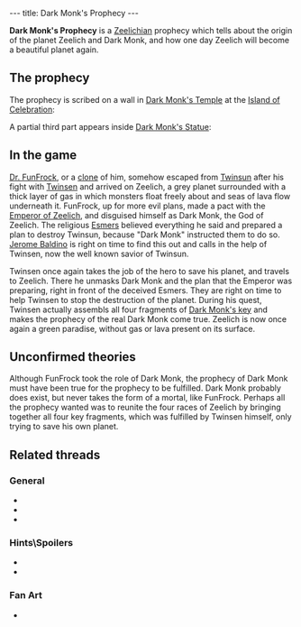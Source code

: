 ---
title: Dark Monk's Prophecy
---

{{twinsunica import}}{{Infobox Story
 |image=DARK.JPG
 |type=legend
 |lba1=
 |lba2=yes
}}

'''Dark Monk's Prophecy''' is a [[Zeelich]]ian prophecy which tells about the origin of the planet Zeelich and Dark Monk, and how one day Zeelich will become a beautiful planet again.

==The prophecy==
The prophecy is scribed on a wall in [[Dark Monk's Temple]] at the [[Island of Celebration]]:
{{Quote
 |quote=In the beginning, the 2 mother planets, Zeer (the sun) and Lich (the cold) met one another during the Oogh: the great cataclysm. From this Zeelich was born. Life appeared and the brotherhood of the Gods sent there the youngest son of the light, who was called Kard N'kom. Alas, some deleterious fumes emanating from the Great Sulfur Mine disfigured him. His horribly mutilated face escaped the Gods, and it was decided that Kard N'kom would have to forever hide his face and never again appear in front of the noble assembly. Condemned to roam the cosmos forever, Kard N'kom saw his Name erased from the divine law. He who wanders without a face became then known as Dark Monk... Zeelich was populated with 4 different races, condemned by the Gods to fight each other forever. But, life being stronger, the divine brotherhood hurled Zeelich into the first sun of the Novae system. This shock created the planet such as we know it: a blanket of clouds isolating the rocky summits from the melting ground.'''

Then Dark Monk came back and announced the latest verdict from the Gods. The races were to fraternize and share the task of returning Zeelich to its former beauty. He unveiled a great wonder: from the deadly cloud, hideous monsters were born and threatened to invade the planet. But, thanks to his Key, Dark Monk also gave rise to a volcano which erupted and sculpted in basalt a gigantic statue in his image, holding the Stone Book of the 10,000 Names. At each ceremony, lightning would henceforth inscribe once more the Name of God, Dark Monk. Before disappearing, Dark Monk broke his Key into 4 pieces and thus revealed the Great Prophecy. On the day when the 10,000th Name of God is engraved the reunion of the 4 fragments of the Key will make the monsters and the gas disappear, and will give back to Zeelich the heavenly appearance of its origin. Life will then be reborn as it was in the time of Eden.
 |character=Dark Monk's Prophecy}}

A partial third part appears inside [[Dark Monk's Statue]]:
{{Quote
 |quote=... and when the stranger appears, alone capable of reuniting the four keys, Dark Monk will oppose... ...in the ultimate celebration the monsters and the gas will disappear... in forgetfulness Dark Monk will go... ... and life will Zeelich regain...
 |character=Dark Monk's Prophecy}}

==In the game==
[[Dr. FunFrock]], or a [[clone]] of him, somehow escaped from [[Twinsun]] after his fight with [[Twinsen]] and arrived on Zeelich, a grey planet surrounded with a thick layer of gas in which monsters float freely about and seas of lava flow underneath it. FunFrock, up for more evil plans, made a pact with the [[Emperor of Zeelich]], and disguised himself as Dark Monk, the God of Zeelich. The religious [[Esmers]] believed everything he said and prepared a plan to destroy Twinsun, because "Dark Monk" instructed them to do so. [[Jerome Baldino]] is right on time to find this out and calls in the help of Twinsen, now the well known savior of Twinsun.

Twinsen once again takes the job of the hero to save his planet, and travels to Zeelich. There he unmasks Dark Monk and the plan that the Emperor was preparing, right in front of the deceived Esmers. They are right on time to help Twinsen to stop the destruction of the planet. During his quest, Twinsen actually assembls all four fragments of [[Dark Monk's key]] and makes the prophecy of the real Dark Monk come true. Zeelich is now once again a green paradise, without gas or lava present on its surface.

==Unconfirmed theories==
Although FunFrock took the role of Dark Monk, the prophecy of Dark Monk must have been true for the prophecy to be fulfilled. Dark Monk probably does exist, but never takes the form of a mortal, like FunFrock. Perhaps all the prophecy wanted was to reunite the four races of Zeelich by bringing together all four key fragments, which was fulfilled by Twinsen himself, only trying to save his own planet.

==Related threads==
===General===
* {{thread|id=8318|title=Noticed something weird??}}
* {{thread|id=2693|title=Dark Monk}}
* {{thread|id=1867|title=Do you remember when... <nowiki>[spolier]</nowiki>}}

===Hints\Spoilers===
* {{thread|id=7466|title=wow}}
* {{thread|id=3517|title=Miscellaneous question...}}

===Fan Art===
* {{thread|id=5533|title=Dark Monk}}